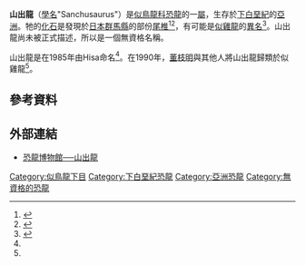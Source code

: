 '''山出龍'''（[[學名|學名]]"Sanchusaurus"）是[[似鳥龍科|似鳥龍科]][[恐龍|恐龍]]的一[[屬|屬]]，生存於[[下白堊紀|下白堊紀]]的[[亞洲|亞洲]]。牠的[[化石|化石]]是發現於[[日本|日本]][[群馬縣|群馬縣]]的部份[[尾椎|尾椎]]<ref name=DHA90>{{cite book |last=Zhiming |first=Dong |coauthors= Y. Hasegawa; and Y. Azuma |title=The Age of Dinosaurs in Japan and China |year=1990 |publisher=Fukui Prefectural Museum |location=Fukui, Japan |pages=65 pp.}}</ref><ref name=dinokingdom>{{cite web |url=http://www.dino-nakasato.org/en/ex/local/Sanchu-e.shtml |title=Sanchusaurus (Dino Kingdom) |work=Nakasato Dinosaur Kingdom |publisher=kanna Dinosaur Center |accessdate=2008-01-10 |deadurl=yes |archiveurl=https://web.archive.org/web/20071005022234/http://www.dino-nakasato.org/en/ex/local/Sanchu-e.shtml |archivedate=2007-10-05 }}</ref>，有可能是[[似雞龍|似雞龍]]的[[異名|異名]]<ref name=dinoencyc>{{cite web |url=http://www.dinoruss.com/de_4/5a92e4b.htm |title=SANCHUSAURUS |accessdate=2008-01-10 |last=Worth |first=Graeme |work=The Dinosaur Encyclopaedia 4.0 |publisher=HyperWorks Reference Software |deadurl=yes |archiveurl=https://web.archive.org/web/20080220133922/http://www.dinoruss.com/de_4/5a92e4b.htm |archivedate=2008-02-20 }}</ref>。山出龍尚未被正式描述，所以是一個無資格名稱。

山出龍是在1985年由Hisa命名<ref name=dinoencyc/>。在1990年，[[董枝明|董枝明]]與其他人將山出龍歸類於似雞龍<ref name=DHA90/>。

==參考資料==
<div class="references-small">
<references></references>
</div>

==外部連結==
* [https://web.archive.org/web/20071109003713/http://www.dinosaur.net.cn/museum/Sanchusaurus.htm 恐龍博物館──山出龍]

{{dinosaur-stub}}
[[Category:似鳥龍下目|Category:似鳥龍下目]]
[[Category:下白堊紀恐龍|Category:下白堊紀恐龍]]
[[Category:亞洲恐龍|Category:亞洲恐龍]]
[[Category:無資格的恐龍|Category:無資格的恐龍]]
